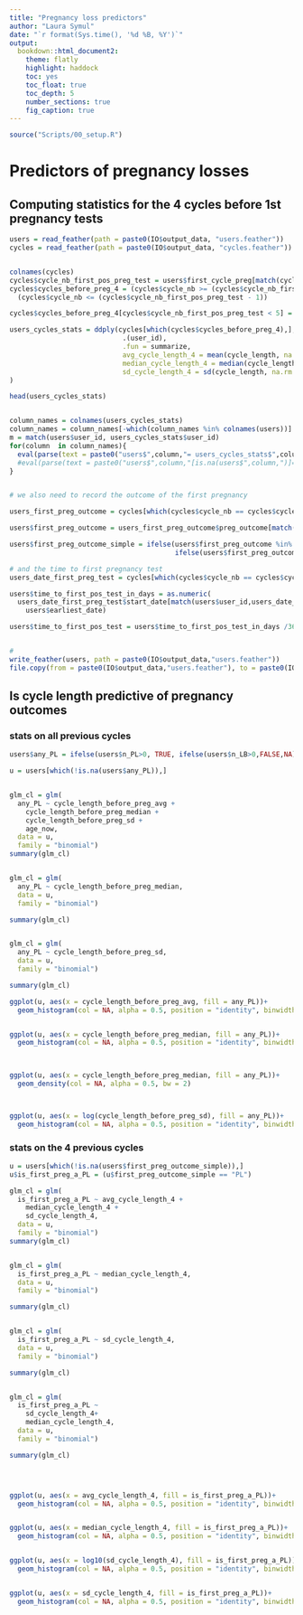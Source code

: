 ```yaml
---
title: "Pregnancy loss predictors"
author: "Laura Symul"
date: "`r format(Sys.time(), '%d %B, %Y')`"
output: 
  bookdown::html_document2: 
    theme: flatly
    highlight: haddock
    toc: yes
    toc_float: true
    toc_depth: 5
    number_sections: true
    fig_caption: true
---
```


```r
source("Scripts/00_setup.R")
```


# Predictors of pregnancy losses

## Computing statistics for the 4 cycles before 1st pregnancy tests

```r

users = read_feather(path = paste0(IO$output_data, "users.feather"))
cycles = read_feather(path = paste0(IO$output_data, "cycles.feather"))


colnames(cycles)
cycles$cycle_nb_first_pos_preg_test = users$first_cycle_preg[match(cycles$user_id, users$user_id)]
cycles$cycles_before_preg_4 = (cycles$cycle_nb >= (cycles$cycle_nb_first_pos_preg_test - 4)) & 
  (cycles$cycle_nb <= (cycles$cycle_nb_first_pos_preg_test - 1))

cycles$cycles_before_preg_4[cycles$cycle_nb_first_pos_preg_test < 5] = FALSE

users_cycles_stats = ddply(cycles[which(cycles$cycles_before_preg_4),], 
                            .(user_id), 
                            .fun = summarize,
                            avg_cycle_length_4 = mean(cycle_length, na.rm = TRUE),
                            median_cycle_length_4 = median(cycle_length, na.rm = TRUE),
                            sd_cycle_length_4 = sd(cycle_length, na.rm = TRUE)
)

head(users_cycles_stats)


column_names = colnames(users_cycles_stats)
column_names = column_names[-which(column_names %in% colnames(users))]
m = match(users$user_id, users_cycles_stats$user_id)
for(column  in column_names){
  eval(parse(text = paste0("users$",column,"= users_cycles_stats$",column,"[m]")))
  #eval(parse(text = paste0("users$",column,"[is.na(users$",column,")]= 0")))
}


# we also need to record the outcome of the first pregnancy

users_first_preg_outcome = cycles[which(cycles$cycle_nb == cycles$cycle_nb_first_pos_preg_test),c("user_id","preg_outcome")]

users$first_preg_outcome = users_first_preg_outcome$preg_outcome[match(users$user_id, users_first_preg_outcome$user_id)]

users$first_preg_outcome_simple = ifelse(users$first_preg_outcome %in% c("TB noBF","BF","PTB"), "LB", #"ExPTB",
                                         ifelse(users$first_preg_outcome %in% c("EPL","LPL"),"PL",NA))

# and the time to first pregnancy test
users_date_first_preg_test = cycles[which(cycles$cycle_nb == cycles$cycle_nb_first_pos_preg_test),c("user_id","start_date")]

users$time_to_first_pos_test_in_days = as.numeric(
  users_date_first_preg_test$start_date[match(users$user_id,users_date_first_preg_test$user_id )] - 
    users$earliest_date)

users$time_to_first_pos_test = users$time_to_first_pos_test_in_days /365


#
write_feather(users, path = paste0(IO$output_data,"users.feather"))
file.copy(from = paste0(IO$output_data,"users.feather"), to = paste0(IO$tmp_data,"users_with_stats_4_cycles.feather"), overwrite = TRUE)

```





## Is cycle length predictive of pregnancy outcomes

### stats on all previous cycles

```r


users$any_PL = ifelse(users$n_PL>0, TRUE, ifelse(users$n_LB>0,FALSE,NA))

u = users[which(!is.na(users$any_PL)),]


glm_cl = glm(
  any_PL ~ cycle_length_before_preg_avg + 
    cycle_length_before_preg_median + 
    cycle_length_before_preg_sd +
    age_now,
  data = u,
  family = "binomial")
summary(glm_cl)


glm_cl = glm(
  any_PL ~ cycle_length_before_preg_median,
  data = u,
  family = "binomial")

summary(glm_cl)


glm_cl = glm(
  any_PL ~ cycle_length_before_preg_sd,
  data = u,
  family = "binomial")

summary(glm_cl)

ggplot(u, aes(x = cycle_length_before_preg_avg, fill = any_PL))+
  geom_histogram(col = NA, alpha = 0.5, position = "identity", binwidth = 1)


ggplot(u, aes(x = cycle_length_before_preg_median, fill = any_PL))+
  geom_histogram(col = NA, alpha = 0.5, position = "identity", binwidth = 1)
  


ggplot(u, aes(x = cycle_length_before_preg_median, fill = any_PL))+
  geom_density(col = NA, alpha = 0.5, bw = 2)



ggplot(u, aes(x = log(cycle_length_before_preg_sd), fill = any_PL))+
  geom_histogram(col = NA, alpha = 0.5, position = "identity", binwidth = 1)

```


### stats on the 4 previous cycles

```r

u = users[which(!is.na(users$first_preg_outcome_simple)),]
u$is_first_preg_a_PL = (u$first_preg_outcome_simple == "PL")

glm_cl = glm(
  is_first_preg_a_PL ~ avg_cycle_length_4 + 
    median_cycle_length_4 + 
    sd_cycle_length_4,
  data = u,
  family = "binomial")
summary(glm_cl)


glm_cl = glm(
  is_first_preg_a_PL ~ median_cycle_length_4,
  data = u,
  family = "binomial")

summary(glm_cl)


glm_cl = glm(
  is_first_preg_a_PL ~ sd_cycle_length_4,
  data = u,
  family = "binomial")

summary(glm_cl)


glm_cl = glm(
  is_first_preg_a_PL ~ 
    sd_cycle_length_4+
    median_cycle_length_4,
  data = u,
  family = "binomial")

summary(glm_cl)




ggplot(u, aes(x = avg_cycle_length_4, fill = is_first_preg_a_PL))+
  geom_histogram(col = NA, alpha = 0.5, position = "identity", binwidth = 1) + xlim(c(0,100))


ggplot(u, aes(x = median_cycle_length_4, fill = is_first_preg_a_PL))+
  geom_histogram(col = NA, alpha = 0.5, position = "identity", binwidth = 1) + xlim(c(0,100))


ggplot(u, aes(x = log10(sd_cycle_length_4), fill = is_first_preg_a_PL))+
  geom_histogram(col = NA, alpha = 0.5, position = "identity", binwidth = 0.1) 


ggplot(u, aes(x = sd_cycle_length_4, fill = is_first_preg_a_PL))+
  geom_histogram(col = NA, alpha = 0.5, position = "identity", binwidth = 1) + xlim(c(0,50))


```






